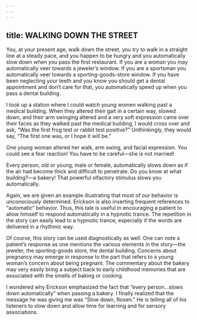 ```yaml
---
---
---
```

title: WALKING DOWN THE STREET
---




You, at your present age, walk down the street, you try to walk in a straight line at a steady pace, and you happen to be hungry and you automatically slow down when you pass the first restaurant. If you are a woman you may automatically veer towards a jeweler’s window. If you are a sportsman you automatically veer towards a sporting-goods-store window. If you have been neglecting your teeth and you know you should get a dental appointment and don’t care for that, you automatically speed up when you pass a dental building.

I took up a station where I could watch young women walking past a medical building. When they altered their gait in a certain way, slowed down, and their arm swinging altered and a very soft expression came over their faces as they walked past the medical building, I would cross over and ask, “Was the first frog test or rabbit test positive?” Unthinkingly, they would say, “The first one was, or I hope it will be.”

One young woman altered her walk, arm swing, and facial expression. You could see a fear reaction! You have to be careful—she is not married!

Every person, old or young, male or female, automatically slows down as if the air had become thick and difficult to penetrate. Do you know at what building?—a bakery! That powerful olfactory stimulus slows you automatically.




Again, we are given an example illustrating that most of our behavior is unconsciously determined. Erickson is also inserting frequent references to “automatic” behavior. Thus, this tale is useful in encouraging a patient to allow himself to respond automatically in a hypnotic trance. The repetition in the story can easily lead to a hypnotic trance, especially if the words are delivered in a rhythmic way.

Of course, this story can be used diagnostically as well. One can note a patient’s response as one mentions the various elements in the story—the jeweler, the sporting-goods store, the dental building. Concerns about pregnancy may emerge in response to the part that refers to a young woman’s concern about being pregnant. The commentary about the bakery may very easily bring a subject back to early childhood memories that are associated with the smells of baking or cooking.

I wondered why Erickson emphasized the fact that “every person…slows down automatically” when passing a bakery. I finally realized that the message he was giving me was “Slow down, Rosen.” He is telling all of his listeners to slow down and allow time for learning and for sensory associations.